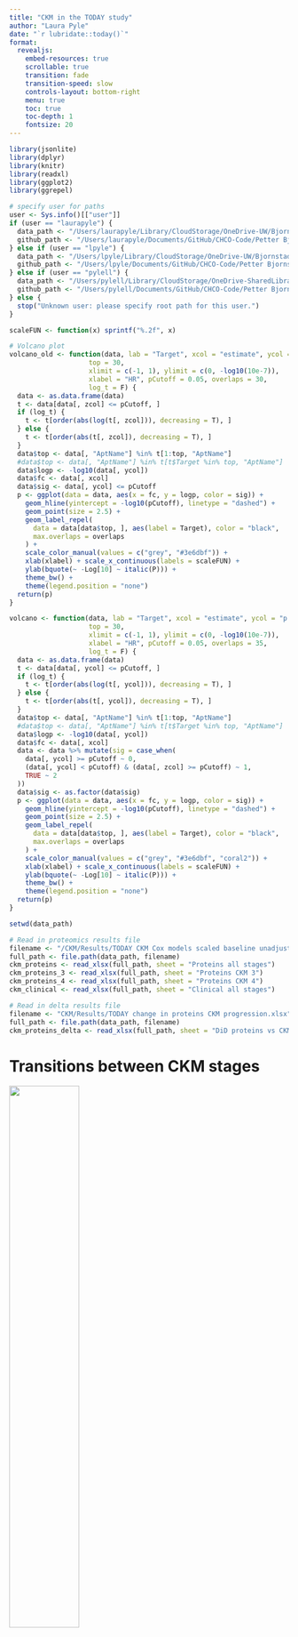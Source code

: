 ```yaml
---
title: "CKM in the TODAY study"
author: "Laura Pyle"
date: "`r lubridate::today()`"
format:
  revealjs:
    embed-resources: true
    scrollable: true
    transition: fade
    transition-speed: slow
    controls-layout: bottom-right
    menu: true
    toc: true
    toc-depth: 1
    fontsize: 20
---
```


```r
library(jsonlite)
library(dplyr)
library(knitr)
library(readxl)
library(ggplot2)
library(ggrepel)

# specify user for paths
user <- Sys.info()[["user"]]
if (user == "laurapyle") {
  data_path <- "/Users/laurapyle/Library/CloudStorage/OneDrive-UW/Bjornstad/Biostatistics Core Shared Drive/TODAY subaward"
  github_path <- "/Users/laurapyle/Documents/GitHub/CHCO-Code/Petter Bjornstad"
} else if (user == "lpyle") {
  data_path <- "/Users/lpyle/Library/CloudStorage/OneDrive-UW/Bjornstad/Biostatistics Core Shared Drive/TODAY subaward"
  github_path <- "/Users/lpyle/Documents/GitHub/CHCO-Code/Petter Bjornstad"
} else if (user == "pylell") {
  data_path <- "/Users/pylell/Library/CloudStorage/OneDrive-SharedLibraries-UW/Bjornstad/Biostatistics Core Shared Drive/TODAY subaward"
  github_path <- "/Users/pylell/Documents/GitHub/CHCO-Code/Petter Bjornstad"
} else {
  stop("Unknown user: please specify root path for this user.")
}
```

```r
scaleFUN <- function(x) sprintf("%.2f", x)

# Volcano plot
volcano_old <- function(data, lab = "Target", xcol = "estimate", ycol = "p.value", zcol = "p.value",
                    top = 30, 
                    xlimit = c(-1, 1), ylimit = c(0, -log10(10e-7)),
                    xlabel = "HR", pCutoff = 0.05, overlaps = 30,
                    log_t = F) {
  data <- as.data.frame(data)
  t <- data[data[, zcol] <= pCutoff, ]
  if (log_t) {
    t <- t[order(abs(log(t[, zcol])), decreasing = T), ]
  } else {
    t <- t[order(abs(t[, zcol]), decreasing = T), ]
  }
  data$top <- data[, "AptName"] %in% t[1:top, "AptName"]
  #data$top <- data[, "AptName"] %in% t[t$Target %in% top, "AptName"]
  data$logp <- -log10(data[, ycol])
  data$fc <- data[, xcol]
  data$sig <- data[, ycol] <= pCutoff
  p <- ggplot(data = data, aes(x = fc, y = logp, color = sig)) +
    geom_hline(yintercept = -log10(pCutoff), linetype = "dashed") +
    geom_point(size = 2.5) +
    geom_label_repel(
      data = data[data$top, ], aes(label = Target), color = "black",
      max.overlaps = overlaps
    ) +
    scale_color_manual(values = c("grey", "#3e6dbf")) +
    xlab(xlabel) + scale_x_continuous(labels = scaleFUN) +
    ylab(bquote(~ -Log[10] ~ italic(P))) +
    theme_bw() +
    theme(legend.position = "none")
  return(p)
}

volcano <- function(data, lab = "Target", xcol = "estimate", ycol = "p.value", zcol = "adj.p.value",
                    top = 30, 
                    xlimit = c(-1, 1), ylimit = c(0, -log10(10e-7)),
                    xlabel = "HR", pCutoff = 0.05, overlaps = 35,
                    log_t = F) {
  data <- as.data.frame(data)
  t <- data[data[, ycol] <= pCutoff, ]
  if (log_t) {
    t <- t[order(abs(log(t[, ycol])), decreasing = T), ]
  } else {
    t <- t[order(abs(t[, ycol]), decreasing = T), ]
  }
  data$top <- data[, "AptName"] %in% t[1:top, "AptName"]
  #data$top <- data[, "AptName"] %in% t[t$Target %in% top, "AptName"]
  data$logp <- -log10(data[, ycol])
  data$fc <- data[, xcol]
  data <- data %>% mutate(sig = case_when(
    data[, ycol] >= pCutoff ~ 0,
    (data[, ycol] < pCutoff) & (data[, zcol] >= pCutoff) ~ 1, 
    TRUE ~ 2
  ))
  data$sig <- as.factor(data$sig)
  p <- ggplot(data = data, aes(x = fc, y = logp, color = sig)) +
    geom_hline(yintercept = -log10(pCutoff), linetype = "dashed") +
    geom_point(size = 2.5) +
    geom_label_repel(
      data = data[data$top, ], aes(label = Target), color = "black",
      max.overlaps = overlaps
    ) +
    scale_color_manual(values = c("grey", "#3e6dbf", "coral2")) +
    xlab(xlabel) + scale_x_continuous(labels = scaleFUN) +
    ylab(bquote(~ -Log[10] ~ italic(P))) +
    theme_bw() +
    theme(legend.position = "none")
  return(p)
}
```

```r
setwd(data_path)

# Read in proteomics results file
filename <- "/CKM/Results/TODAY CKM Cox models scaled baseline unadjusted.xlsx"
full_path <- file.path(data_path, filename)
ckm_proteins <- read_xlsx(full_path, sheet = "Proteins all stages")
ckm_proteins_3 <- read_xlsx(full_path, sheet = "Proteins CKM 3")
ckm_proteins_4 <- read_xlsx(full_path, sheet = "Proteins CKM 4")
ckm_clinical <- read_xlsx(full_path, sheet = "Clinical all stages")

# Read in delta results file
filename <- "CKM/Results/TODAY change in proteins CKM progression.xlsx"
full_path <- file.path(data_path, filename)
ckm_proteins_delta <- read_xlsx(full_path, sheet = "DiD proteins vs CKM progression")
```

# Transitions between CKM stages

![](CKM_sankey.jpg){width=50%}

# Cox models of baseline proteins vs. time to first progression of CKM (all stages)

Proteins significant at 5% FDR are colored in coral. Nominally significant proteins are colored in blue. Top 30 proteins by p-value are labeled.

```r
v <- volcano(ckm_proteins, log_t = T)
filename <- "CKM/Results/Figures/CKM_protein_volcano.jpg"
full_path <- file.path(data_path, filename)
ggsave(
  filename = 'CKM_protein_volcano.jpg', plot = v,
  width = 1600, height = 900, units = "px", scale = 2
)
```

![](CKM_protein_volcano.jpg){width=50%}

# Cox models of baseline proteins vs. time to first progression of CKM (maximum stage = 3)

Proteins significant at 5% FDR are colored in coral. Nominally significant proteins are colored in blue. Top 30 proteins by p-value are labeled.

```r
v <- volcano(ckm_proteins_3, log_t = T)
filename <- "CKM/Results/Figures/CKM_protein_volcano_3.jpg"
full_path <- file.path(data_path, filename)
ggsave(
  filename = 'CKM_protein_volcano_3.jpg', plot = v,
  width = 1600, height = 900, units = "px", scale = 2
)
```

![](CKM_protein_volcano_3.jpg){width=50%}

# Cox models of baseline proteins vs. time to first progression of CKM (maximum stage = 4)

Proteins significant at 5% FDR are colored in coral. Nominally significant proteins are colored in blue. Top 30 proteins by p-value are labeled.

```r
v <- volcano(ckm_proteins_4, log_t = T)
filename <- "CKM/Results/Figures/CKM_protein_volcano_4.jpg"
full_path <- file.path(data_path, filename)
ggsave(
  filename = 'CKM_protein_volcano_4.jpg', plot = v,
  width = 1600, height = 900, units = "px", scale = 2
)
```

![](CKM_protein_volcano_4.jpg){width=50%}

# FGSEA

## Time to any progression (KEGG)

![](plasma_SOMA_KEGG.png){width=50%}


## Time to any progression (Reactome)

![](plasma_SOMA_REACTOME.png){width=50%}


## Time to any progression (GO)

![](plasma_SOMA_GO.png){width=50%}


## Time to any progression (Hallmark)

![](plasma_SOMA_Hallmark.png){width=50%}


## Time to progression in those who reached stage 3 (KEGG)

![](plasma_SOMA_KEGG_stage3.png){width=50%}


## Time to progression in those who reached stage 3 (Reactome)

![](plasma_SOMA_REACTOME_stage3.png){width=50%}


## Time to progression in those who reached stage 3 (GO)

![](plasma_SOMA_KEGG_stage3.png){width=50%}


## Time to progression in those who reached stage 3 (Hallmark)

![](plasma_SOMA_Hallmark_stage3.png){width=50%}


## Time to progression in those who reached stage 4 (KEGG)

![](plasma_SOMA_KEGG_stage4.png){width=50%}


## Time to progression in those who reached stage 4 (Reactome)

![](plasma_SOMA_REACTOME_stage4.png){width=50%}

## Time to progression in those who reached stage 4 (GO)

![](plasma_SOMA_GO_stage4.png){width=50%}

## Time to progression in those who reached stage 4 (Hallmark)

![](plasma_SOMA_Hallmark_stage4.png){width=50%}

# Mixed-effects models of change in proteins in participants with CKM progression vs. those with no progression

Proteins significant at 5% FDR are colored in coral. Nominally significant proteins are colored in blue. Top 30 proteins by p-value are labeled.

```r
v <- volcano(ckm_proteins_delta, xcol = "logFC", ycol = "P.Value", zcol = "P.Value", log_t = T, xlabel = "logFC")
filename <- "CKM/Results/Figures/CKM_protein_volcano_delta.jpg"
full_path <- file.path(data_path, filename)
ggsave(
  filename = 'CKM_protein_volcano_delta.jpg', plot = v,
  width = 1600, height = 900, units = "px", scale = 2
)
```

![](CKM_protein_volcano_delta.jpg){width=50%}

# Model concordance, time to first progression, any maximum stage

![](forest_plot_elastic_net_concordance_any_max_stage.png){width=50%}

# Model concordance, time to first progression, maximum stage 3

![](forest_plot_elastic_net_concordance_stage3.png){width=50%}
# Model concordance, time to first progression, maximum stage 4

![](forest_plot_elastic_net_concordance_stage4.png){width=50%}